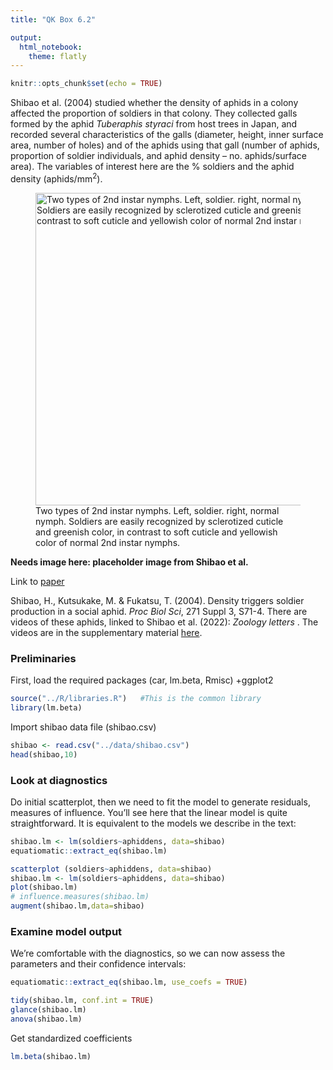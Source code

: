 ```yaml
---
title: "QK Box 6.2"

output: 
  html_notebook:
    theme: flatly
---
```


```r
knitr::opts_chunk$set(echo = TRUE)
```

Shibao et al. (2004) studied whether the density of aphids in a colony affected the proportion of soldiers in that colony. They collected galls formed by the aphid *Tuberaphis styraci* from host trees in Japan, and recorded several characteristics of the galls (diameter, height, inner surface area, number of holes) and of the aphids using that gall (number of aphids, proportion of soldier individuals, and aphid density -- no. aphids/surface area). The variables of interest here are the % soldiers and the aphid density (aphids/mm^2^).

![Two types of 2nd instar nymphs. Left, soldier. right, normal nymph. Soldiers are easily recognized by sclerotized cuticle and greenish color, in contrast to soft cuticle and yellowish color of normal 2nd instar nymphs.](../media/Styracis%20not%20for%20final.png){width="500"}

**Needs image here: placeholder image from Shibao et al.**

Link to [paper](doi:%2010.1098/rsbl.2003.0089)

Shibao, H., Kutsukake, M. & Fukatsu, T. (2004). Density triggers soldier production in a social aphid. *Proc Biol Sci*, 271 Suppl 3, S71-4. There are videos of these aphids, linked to Shibao et al. (2022): *Zoology letters* . The videos are in the supplementary material [here](https://doi. org/10.1186/s40851-021-00184-w).

### Preliminaries

First, load the required packages (car, lm.beta, Rmisc) +ggplot2

```r
source("../R/libraries.R")   #This is the common library
library(lm.beta)
```

Import shibao data file (shibao.csv)

```r
shibao <- read.csv("../data/shibao.csv")
head(shibao,10)
```

### Look at diagnostics

Do initial scatterplot, then we need to fit the model to generate residuals, measures of influence. You'll see here that the linear model is quite straightforward. It is equivalent to the models we describe in the text:

```r
shibao.lm <- lm(soldiers~aphiddens, data=shibao)
equatiomatic::extract_eq(shibao.lm)
```

```r
scatterplot (soldiers~aphiddens, data=shibao)
shibao.lm <- lm(soldiers~aphiddens, data=shibao)
plot(shibao.lm)
# influence.measures(shibao.lm)
augment(shibao.lm,data=shibao)
```

### Examine model output

We're comfortable with the diagnostics, so we can now assess the parameters and their confidence intervals:

```r
equatiomatic::extract_eq(shibao.lm, use_coefs = TRUE)
```

```r
tidy(shibao.lm, conf.int = TRUE)
glance(shibao.lm)
anova(shibao.lm)
```

Get standardized coefficients

```r
lm.beta(shibao.lm)
```
